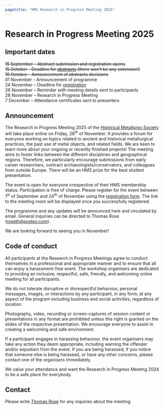 ```yaml
---
pagetitle: "HMS Research in Progress Meeting 2025"
---
```


# Research in Progress Meeting 2025


::: {.callout-important icon=false} 

## Important dates
~~15 September -- Abstract submission and registration opens~~  
~~15 October -- Deadline for [abstracts](https://forms.gle/4WL3oqG4vHh1F7ti7) (there won't be any extension!)~~  
~~19 October -- Announcement of abstracts decisions~~  
01 November -- Announcement of programme  
24 November -- Deadline for [registration](https://forms.gle/dzQemocN3TtX6LhF7)  
26 November -- Reminder with meeting details sent to participants  
28 November -- Research in Progress Meeting  
7 December -- Attendance certificates sent to presenters

::: 

## Announcement <!-- Call for Papers-->
The Research in Progress Meeting 2025 of the [Historical Metallurgy Society](https://historicalmetallurgy.org/) will take place online on Friday, 28^th^ of November. It provides a forum for everyone working on topics related to ancient and historical metallurgical practices, the past use of metal objects, and related fields. We are keen to learn more about your ongoing or recently finished projects! The meeting aims to foster links between the different disciplines and geographical regions. Therefore, we particularly encourage submissions from early career researchers, contract archaeologists/conservators, and colleagues from outside Europe. There will be an HMS prize for the best student presentation. 

<!--
Abstracts (up to 200 words) can be submitted until 1^st^ of October via the [submission form](https://forms.gle/4WL3oqG4vHh1F7ti7). Please note that there won't be an extension of the submission deadline. 

Presentations can be either 6 min or 15 min long (with time for questions added). We encourage all presenters to take full advantage of the flexibility a virtual event provides and present their project in a way that suits them and their project best. Pre-recorded contribution are possible but the presenter must be present in the meeting to answer any questions. Presentations will be scheduled in a way that considers the different presenter’s time zones. -->

The event is open for everyone irrespective of their HMS membership status. Participation is free of charge. Please register for the event between 1^st^ of September and 24^th^ of November using the [registration form](https://forms.gle/dzQemocN3TtX6LhF7). The link to the meeting room will be displayed once you successfully registered.  

The programme and any updates will be announced here and circulated by email. General inquiries can be directed to Thomas Rose (<roseth@posteo.com>).

We are looking forward to seeing you in November! 


<!--
## Programme

[Time zone conversions:  
Eastern Time (USA) = UK -5  
Central Europe = UK +1  
India = UK +5:30  
Japan = UK +9  
You can convert to your local time zone with, e.g., [timeanddate.com](https://www.timeanddate.com/worldclock/converter.html?iso=20231124T100000&p1=136)]{.aside}

Presentations will be 15 min + 5 min discussion or 6 min + 4 min discussion.  

Abstracts can be found in the [abstract repository](abstracts.qmd) or [downloaded as pdf](assets/HMS-RiP2024_Abstracts.pdf). 

| Time (UK) | Contribution |
|------|----------------|
|10:00 | Welcome |
|10:10 | <authors>: <br> [<title>](abstracts/<abstract-nr>.qmd) |
|16:20 | Awards announcement, farewell |
-->


## Code of conduct
All participants at the Research in Progress Meetings agree to conduct themselves in a professional and appropriate manner and to ensure that all can enjoy a harassment-free event. The workshop organisers are dedicated to providing an inclusive, respectful, safe, friendly, and welcoming online meeting for all participants.

We do not tolerate disruptive or disrespectful behaviour, personal messages, images, or interactions by any participant, in any form, at any aspect of the program including business and social activities, regardless of location. 

Photography, video, recording or screen-captures of session content or presentations in any format are prohibited unless this right is granted on the slides of the respective presentation. We encourage everyone to assist in creating a welcoming and safe environment. 

If a participant engages in harassing behaviour, the event organisers may take any action they deem appropriate, including warning the offender and/or expulsion from the event. If you are being harassed, if you notice that someone else is being harassed, or have any other concerns, please contact one of the organisers immediately. 

We value your attendance and want the Research in Progress Meeting 2024 to be a safe place for everybody. 

## Contact
Please write [Thomas Rose](<roseth@posteo.com>) for any inquiries about the meeting. 
